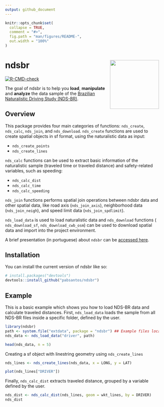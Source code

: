 ```yaml
---
output: github_document
---
```


<!-- README.md is generated from README.Rmd. Please edit that file -->

```r
knitr::opts_chunk$set(
  collapse = TRUE,
  comment = "#>",
  fig.path = "man/figures/README-",
  out.width = "100%"
)
```

# ndsbr <img src="man/figures/README-ndsbr.png" align="right" width="160" />

<!-- badges: start -->
[![R-CMD-check](https://github.com/pabsantos/ndsbr/actions/workflows/R-CMD-check.yaml/badge.svg)](https://github.com/pabsantos/ndsbr/actions/workflows/R-CMD-check.yaml)
<!-- badges: end -->

The goal of ndsbr is to help you **load**, **manipulate** and **analyze** the data sample of the [Brazilian Naturalistic Driving Study (NDS-BR)](http://www.tecnologia.ufpr.br/portal/ceppur/estudo-naturalistico-de-direcao-brasileiro/).

## Overview

This package provides four main categories of functions: `nds_create`,  `nds_calc`, `nds_join`, and `nds_download`. `nds_create` functions are used to create spatial objects in sf format, using the naturalistic data as input:

- `nds_create_points`
- `nds_create_lines`

`nds_calc` functions can be used to extract basic information of the naturalistic sample (traveled time or traveled distance) and safety-related variables, such as speeding:

- `nds_calc_dist`
- `nds_calc_time`
- `nds_calc_speeding`

`nds_join` functions performs spatial join operations between ndsbr data and other spatial data, like road axis (`nds_join_axis`), neighborhood data (`nds_join_neigh`), and speed limit data (`nds_join_spdlimit`).

`nds_load_data` is used to load naturalistic data and `nds_download` functions ( `nds_download_sf`, `nds_download_cwb_osm`) can be used to download spatial data and import into the project environment. 

A brief presentation (in portuguese) about `ndsbr` can be [accessed here](https://rpubs.com/pabsantos/stpr_ndsbr).

## Installation

You can install the current version of ndsbr like so:

``` r
# install.packages("devtools")
devtools::install_github("pabsantos/ndsbr")
```

## Example

This is a basic example which shows you how to load NDS-BR data and calculate traveled distances. First, `nds_load_data` loads the sample from all NDS-BR files inside a specific folder, defined by the user. 

```r
library(ndsbr)
path <- system.file("extdata", package = "ndsbr") ## Example files location
nds_data <- nds_load_data("driver", path)

head(nds_data, n = 5)
```

Creating a sf object with linestring geometry using `nds_create_lines`

```r
nds_lines <- nds_create_lines(nds_data, x = LONG, y = LAT)

plot(nds_lines["DRIVER"])
```

Finally, `nds_calc_dist` extracts traveled distance, grouped by a variable defined by the user.

```r
nds_dist <- nds_calc_dist(nds_lines, geom = wkt_lines, by = DRIVER)
nds_dist
```

